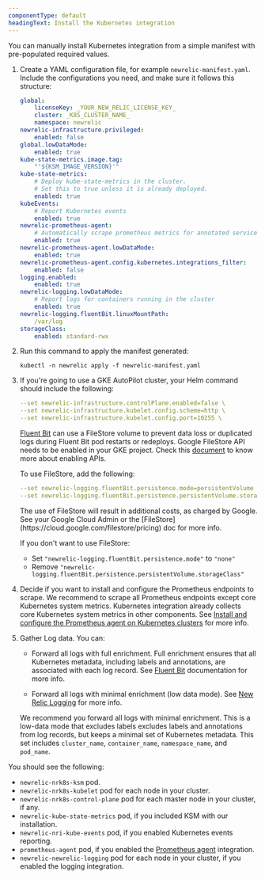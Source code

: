 ```yaml
---
componentType: default
headingText: Install the Kubernetes integration
---
```


You can manually install Kubernetes integration from a simple manifest with pre-populated required values.

1. Create a YAML configuration file, for example `newrelic-manifest.yaml`. Include the configurations you need, and make sure it follows this structure:

   ```yaml
   global:
       licenseKey: _YOUR_NEW_RELIC_LICENSE_KEY_
       cluster: _K8S_CLUSTER_NAME_
       namespace: newrelic
   newrelic-infrastructure.privileged:
       enabled: false
   global.lowDataMode:
       enabled: true
   kube-state-metrics.image.tag:
       "'${KSM_IMAGE_VERSION}'"
   kube-state-metrics:
       # Deploy kube-state-metrics in the cluster.
       # Set this to true unless it is already deployed.
       enabled: true
   kubeEvents:
       # Report Kubernetes events
       enabled: true
   newrelic-prometheus-agent:
       # Automatically scrape prometheus metrics for annotated services in the cluster
       enabled: true
   newrelic-prometheus-agent.lowDataMode:
       enabled: true
   newrelic-prometheus-agent.config.kubernetes.integrations_filter:
       enabled: false
   logging.enabled:
       enabled: true
   newrelic-logging.lowDataMode:
       # Report logs for containers running in the cluster
       enabled: true
   newrelic-logging.fluentBit.linuxMountPath:
       /var/log
   storageClass:
       enabled: standard-rwx
   ```

2. Run this command to apply the manifest generated:

   ```shell
   kubectl -n newrelic apply -f newrelic-manifest.yaml
   ```

3. If you're going to use a GKE AutoPilot cluster, your Helm command should include the following:

   ```yaml
   --set newrelic-infrastructure.controlPlane.enabled=false \
   --set newrelic-infrastructure.kubelet.config.scheme=http \
   --set newrelic-infrastructure.kubelet.config.port=10255 \
   ```

   [Fluent Bit](https://fluentbit.io/) can use a FileStore volume to prevent data loss or duplicated logs during Fluent Bit pod restarts or redeploys.  Google FileStore API needs to be enabled in your GKE project. Check this [document](https://support.google.com/googleapi/answer/6158841) to know more about enabling APIs.

   To use FileStore, add the following:

   ```yaml
   --set newrelic-logging.fluentBit.persistence.mode=persistentVolume
   --set newrelic-logging.fluentBit.persistence.persistentVolume.storageClass=standard-rwx
   ```

   <Callout variant="important">
     The use of FileStore will result in additional costs, as charged by Google. See your Google Cloud Admin or the [FileStore](https://cloud.google.com/filestore/pricing) doc for more info.
   </Callout>

   If you don't want to use FileStore:

   * Set `"newrelic-logging.fluentBit.persistence.mode"` to `"none"`
   * Remove `"newrelic-logging.fluentBit.persistence.persistentVolume.storageClass"`

4. Decide if you want to install and configure the Prometheus endpoints to scrape. We recommend to scrape all Prometheus endpoints except core Kubernetes system metrics. Kubernetes integration already collects core Kubernetes system metrics in other components. See [Install and configure the Prometheus agent on Kubernetes clusters](/docs/infrastructure/prometheus-integrations/install-configure-prometheus-agent/install-prometheus-agent/) for more info.

5. Gather Log data. You can:

   * Forward all logs with full enrichment. Full enrichment ensures that all Kubernetes metadata, including labels and annotations, are associated with each log record. See [Fluent Bit](https://docs.fluentbit.io/manual/installation/kubernetes#concepts) documentation for more info.

   * Forward all logs with minimal enrichment (low data mode). See [New Relic Logging](/docs/kubernetes-pixie/kubernetes-integration/installation/reduce-ingest/#new-relic-logging) for more info.

   We recommend you forward all logs with minimal enrichment. This is a low-data mode that excludes labels excludes labels and annotations from log records, but keeps a minimal set of Kubernetes metadata. This set includes `cluster_name`, `container_name`, `namespace_name`, and `pod_name`.

You should see the following:

* `newrelic-nrk8s-ksm` pod.
* `newrelic-nrk8s-kubelet` pod for each node in your cluster.
* `newrelic-nrk8s-control-plane` pod for each master node in your cluster, if any.
* `newrelic-kube-state-metrics` pod, if you included KSM with our installation.
* `newrelic-nri-kube-events` pod, if you enabled Kubernetes events reporting.
* `prometheus-agent` pod, if you enabled the [Prometheus agent](/docs/infrastructure/prometheus-integrations/install-configure-prometheus-agent/install-prometheus-agent) integration.
* `newrelic-newrelic-logging` pod for each node in your cluster, if you enabled the logging integration.
